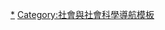 {{Navbox
|name    = Nudity
| state = {{{state<includeonly>|autocollapse</includeonly>}}}
|title   = [[裸體]]
|listclass = hlist

|group1  = [[天然主義]]
|list1   = 
*{{tsl|en|International Naturist Federation|国际天然主义联盟}}
*{{link-en|公開裸體|Public nudity}}
*{{link-en|裸體主義者社群|Nudist community}}
*[[基督教天然主義]]
*{{link-en|男同性戀天然主義|Gay naturism}}
*{{link-en|Category:天然主義者雜誌|Category:Naturist magazines|天然主義者雜誌}}

|group2 = {{tsl|en|Nude recreation|裸體娛樂}}
|list2 = 
*{{tsl|en|List of places where social nudity is practised|社會裸體場所列表}}
*[[裸體沙灘]]
*[[裸體運動]]
*{{tsl|en|Clothing-optional bike ride|可著衣自行車運動}}
*[[裸體遠足]]
*[[裸泳]]
*[[裸奔]]
*[[裸睡]]
*[[裸體聊天]]
*[[日光浴]]
*[[男體盛]]
*[[女体盛]]
*[[裸體瑜珈]]
*[[按摩]]
*[[熱水浴]]
*[[沐浴]]
*[[公眾浴場]]
*[[淋浴]]
*[[桑拿]]
*[[裸體派對]]
*[[脫衣遊戲]]
**[[脱衣扑克]]
**[[脫衣麻將]]
**[[野球拳]]
*[[裸體婚禮]]
*[[土耳其浴]]
*[[:Category:裸體沙灘|各地裸體海灘]]

|group3 = {{link-en|裸體描寫|Depictions of nudity|艺术与媒体}}
|list3 = 
*[[裸體藝術]]
*{{tsl|en|Nude model|藝術模特兒}}
<!--*{{tsl|en|Body painting|人體繪圖}}
*[[人體畫作]]-->
*[[人體彩繪]]
*[[裸體新聞]]
*[[有色宣傳]]
*[[裸體場景]]
*[[裸體攝影]]
*[[裸體藝術攝影]]
*{{link-en|美國電視中的裸體|Nudity in American television}}
*{{link-en|科幻小說中的裸體|Nudity in science fiction}}
*{{link-en|音樂影片中的裸體|Nudity in music videos}}
*[[手胸罩]]
*[[頭髮胸罩]]

|group4 = [[人体|裸露的身体]]
|list4 = 
*[[赤膊]]
*[[上空]]
*[[裸体|全裸]]（[[裸体围裙]]）
*[[赤足]]
*[[隐秘部位]]
*{{link-en|端莊 (人体)|Modesty|端莊}}
*[[个人形象]]
*[[外貌吸引力|体征美]]
*[[身體意象]]
*[[裸體恐懼症]]

|group5 = [[裸體與性]]
|list5 =
*[[暴露癖]]
*[[窺視症]]
*[[掀裙]]
*[[露臀]]
*[[脫衣舞]]
*[[软调色情]]
*[[情色攝影]]
*[[性客体化]]

|group6 = {{link-en|社會裸體問題|Issues in social nudity|社会与法律问题}}
|list6 = 
*[[不雅暴露]]
*[[猥褻]]
*[[上空解放]]
*{{link-en|裸体和抗议|Nudity and protest}}
*[[性別隔離]]
*[[走光 (行為)|走光]]
**[[衣服滑落]]
*[[裸替]]
*[[公开哺乳]]
*[[着装守则]]
*{{link-en|各国衣物法律|Clothing laws by country}}
*[[羞體]]  
*{{link-en|宗教裸体|Nudity in religion}}
*[[脱衣搜身]]

|group7 = 服裝問題
|list7 = 
*[[服裝]]
*[[内衣]]
*[[着装守则]]
*{{tsl|en|Clothing laws by country|各國服裝法律}}

|group8 = 醫療行為
|list8 = 
*[[內診]]
*[[乳房摄影术]]
*[[妇科超声波]]

|group9 = 參見
|list9 = 
*{{tsl|en|American Nudist Research Library|美国天体爱好者研究图书馆}}
*{{tsl|en|American Gymnosophical Association|美国裸体健身协会}}
*{{tsl|en|Society for Indecency to Naked Animals|裸体动物有伤风化协会}}
*[[裸体恐惧症]]
*{{tsl|en|Nudity in combat|裸體戰鬥}}
}}<noinclude>
{{collapsible option}}
[[Category:裸體|*]]
[[Category:社會與社會科學導航模板‎]]
</noinclude>